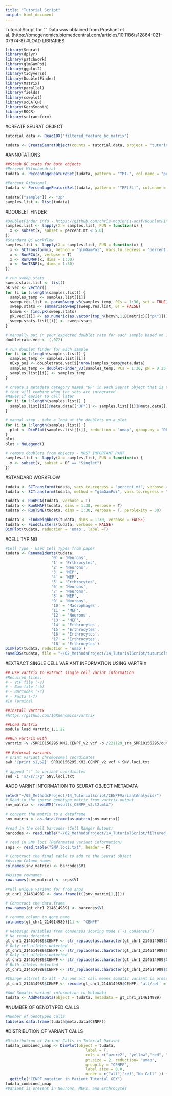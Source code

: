 ```yaml
---
title: "Tutorial Script"
output: html_document
---
```

Tutorial Script for ""
Data was obtained from Prashant et al. (https://bmcgenomics.biomedcentral.com/articles/10.1186/s12864-021-07974-8)
#LOAD LIBRARIES
```r
library(Seurat)
library(dplyr)
library(patchwork)
library(glmGamPoi)
library(ggplot2)
library(tidyverse)
library(DoubletFinder)
library(Matrix)
library(parallel)
library(fields)
library(cowplot)
library(scCATCH)
library(KernSmooth)
library(ROCR)
library(sctransform)
```

#CREATE SEURAT OBJECT
```r
tutorial.data <- Read10X("filtered_feature_bc_matrix")

tudata <- CreateSeuratObject(counts = tutorial.data, project = "tutorialdata", min.cells = 3, min.features = 200)
```

#ANNOTATIONS
```r
##Stash QC stats for both objects 
#Percent Mitochondrial
tudata <- PercentageFeatureSet(tudata, pattern = "^MT-", col.name = "percent.mt")

#Percent Ribosomal
tudata <- PercentageFeatureSet(tudata, pattern = "^RP[SL]", col.name = "percent.ribo")

tudata[["sample"]] <- "3p"
samples.list <- list(tudata)
```

#DOUBLET FINDER
```r
#DoubletFinder info - https://github.com/chris-mcginnis-ucsf/DoubletFinder
samples.list <- lapply(X = samples.list, FUN = function(x) {
  x <- subset(x, subset = percent.mt < 5.0)
})
#Standard QC workflow
samples.list <- lapply(X = samples.list, FUN = function(x) {
  x <- SCTransform(x, method = "glmGamPoi", vars.to.regress = "percent.mt")
  x <- RunPCA(x, verbose = T)
  x <- RunUMAP(x, dims = 1:30)
  x <- RunTSNE(x, dims = 1:30)
})

# run sweep stats
sweep.stats.list <- list()
pk.vec <- vector()
for (i in 1:length(samples.list)) {
  samples_temp <- samples.list[[i]]
  sweep.res.list <- paramSweep_v3(samples_temp, PCs = 1:30, sct = TRUE)
  sweep.stats <- summarizeSweep(sweep.res.list, GT = FALSE)
  bcmvn <- find.pK(sweep.stats)
  pk.vec[[i]] <- as.numeric(as.vector(top_n(bcmvn,1,BCmetric)[["pK"]]))
  sweep.stats.list[[i]] <- sweep.stats
}

# manually put in your expected doublet rate for each sample based on 10x genomics documentation
doubletrate.vec <- (.072)

# run doublet finder for each sample
for (i in 1:length(samples.list)) {
  samples_temp <- samples.list[[i]]
  nExp_poi <- doubletrate.vec[i]*nrow(samples_temp@meta.data)
  samples_temp <- doubletFinder_v3(samples_temp, PCs = 1:30, pN = 0.25, pK = pk.vec[i], nExp = nExp_poi, reuse.pANN = FALSE, sct = T)
  samples.list[[i]] <- samples_temp
}

# create a metadata category named "DF" in each Seurat object that is the same as the DF.classifications_... 
# that will combine when the sets are integrated
#Makes if easier to call later
for (i in 1:length(samples.list)) {
  samples.list[[i]]@meta.data[["DF"]] <- samples.list[[i]]@meta.data[[10]]
}

# manual step - take a look at the doublets on a plot
for (i in 1:length(samples.list)) {
  plot <- DimPlot(samples.list[[i]], reduction = "umap", group.by = "DF", pt.size = .7)
}
plot
plot + NoLegend()

# remove doublets from objects - MOST IMPORTANT PART
samples.list <- lapply(X = samples.list, FUN = function(x) {
  x <- subset(x, subset = DF == "Singlet")
})


```

#STANDARD WORKFLOW
```r
tudata <- SCTransform(tudata, vars.to.regress = "percent.mt", verbose = FALSE)
tudata <- SCTransform(tudata, method = "glmGamPoi", vars.to.regress = "percent.mt", verbose = FALSE)

tudata <- RunPCA(tudata, verbose = T)
tudata <- RunUMAP(tudata, dims = 1:30, verbose = T)
tudata <- RunTSNE(tudata, dims = 1:30, verbose = T, perplexity = 30)

tudata <- FindNeighbors(tudata, dims = 1:30, verbose = FALSE)
tudata <- FindClusters(tudata, verbose = FALSE)
DimPlot(tudata, reduction = 'umap', label =T)
```

#CELL TYPING
```r
#Cell Type - Used Cell Types from paper 
tudata <- RenameIdents(tudata,
                    '0' = 'Neurons',
                    '1' = 'Erthrocytes',
                    '2' = 'Neurons',
                    '3' = 'MEP',
                    '4' = 'MEP',
                    '5' = 'Erthrocytes',
                    '6' = 'Neurons',
                    '7' = 'Neurons',
                    '8' = 'MEP',
                    '9' = 'Neurons',
                    '10' = 'Macrophages', 
                    '11' = 'MEP',
                    '12' = 'Neurons',
                    '13' = 'MEP',
                    '14' = 'Erthrocytes',
                    '15' = 'Erthrocytes',
                    '16' = 'Erthrocytes',
                    '17' = 'Erthrocytes',
                    '18' = 'Erthrocytes')
DimPlot(tudata, reduction = 'umap')
saveRDS(tudata, file = "~/02_MethodsProject/14_TutorialScript/tuturiolscript.aftCT.rds")
```

#EXTRACT SINGLE CELL VARIANT INFORMATION USING VARTRIX
```r
## Use vartrix to extract single cell varint information
#Recuired files:
# - VCF file (-v)
# - Bam file (-b)
# - Barcodes (-c)
# - Fasta (-f)
#In Terminal

##Install Vartrix 
#https://github.com/10XGenomics/vartrix 

##Load Vartrix
module load vartrix_1.1.22

##Run vartrix with
vartrix -v /SRR10156295.KM2.CENPF_v2.vcf -b /221129_sra_SRR10156295/outs/possorted_genome_bam.bam -f /refdata-gex-GRCh38-2020-A/fasta/genome.fa -c /221129_sra_SRR10156295/outs/filtered_feature_bc_matrix/barcodes.tsv.gz -o ./results_CENPF_v2.t2.mtx

## Reformat variants
# print variant chromosomal coordinates
awk '{print $1,$2}' SRR10156295.KM2.CENPF_v2.vcf > SNV.loci.txt 

# append ":" to variant coordinates
sed -i 's/\s/:/g' SNV.loci.txt 

```

#ADD VARINT INFORMATION TO SEURAT OBJECT METADATA
```r
setwd("~/02_MethodsProject/14_TutorialScript/CENPFVariantAnalysis/")
# Read in the sparse genotype matrix from vartrix output
snv_matrix <- readMM("results_CENPF_v2.t2.mtx")

# convert the matrix to a dataframe
snv_matrix <- as.data.frame(as.matrix(snv_matrix))

#read in the cell barcodes (Cell Ranger Output)
barcodes <- read.table("~/02_MethodsProject/14_TutorialScript/filtered_feature_bc_matrix/barcodes.tsv.gz")

# read in SNV loci (Reformated variant information)
snps <- read.table("SNV.loci.txt", header = F)

# Construct the final table to add to the Seurat object
#Assign Column names
colnames(snv_matrix) <- barcodes$V1

#Assign rownames
row.names(snv_matrix) <- snps$V1

#Pull unique variant for from snps
gt_chr1_214614989 <- data.frame(t((snv_matrix[1,])))

# Construct the data.frame
row.names(gt_chr1_214614989) <- barcodes$V1

# rename column to gene name
colnames(gt_chr1_214614989)[1] <- "CENPF"

# Reassign Variables from consensus scoring mode (`-s consensus`)
# No reads detected
gt_chr1_214614989$CENPF <- str_replace(as.character(gt_chr1_214614989$CENPF), "0", "No Call")
# Only ref alleles detected
gt_chr1_214614989$CENPF <- str_replace(as.character(gt_chr1_214614989$CENPF), "1", "ref")
# Only alt alleles detected
gt_chr1_214614989$CENPF <- str_replace(as.character(gt_chr1_214614989$CENPF), "2", "alt")
# Both alleles detected
gt_chr1_214614989$CENPF <- str_replace(as.character(gt_chr1_214614989$CENPF), "3", "alt/ref")

#Change alt/ref to alt - As one alt call means somatic variant is present
gt_chr1_214614989$CENPF <- recode(gt_chr1_214614989$CENPF, 'alt/ref' = "alt")

#Add Somatic variant information to Metadata
tudata <- AddMetaData(object = tudata, metadata = gt_chr1_214614989)

```

#NUMBER OF GENOTYPED CALLS
```r
#Number of Genotyped Calls
table(as.data.frame(tudata@meta.data$CENPF))
```

#DISTRIBUTION OF VARIANT CALLS
```r
#Distribution of Variant Calls in Tutorial Dataset
tudata_combined_umap <- DimPlot(object = tudata,
                                   label = T,
                                   cols = c("azure2", "yellow","red", "black"),
                                   pt.size = 2, reduction= "umap",
                                   group.by = "CENPF", 
                                   label.size = 0.0, 
                                   order = c("alt","ref","No Call" )) +
  ggtitle("CENPF mutation in Patient Tutorial GEX") 
tudata_combined_umap
#Variant is present in Neurons, MEPs, and Erthrocytes
```

